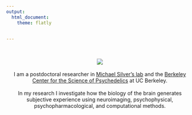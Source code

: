 ```yaml
---
output: 
  html_document:
    theme: flatly

   
---
```

<br>
<center>![](./Images/seanmain.jpg)
<br>
<br>
I am a postdoctoral researcher in [Michael Silver's lab](https://argentum.ucbso.berkeley.edu) and the [Berkeley Center for the Science of Psychedelics](https://bcsp.berkeley.edu) at UC Berkeley. 
<br>
<br>
In my research I investigate how the biology of the brain generates subjective experience using neuroimaging, psychophysical, psychopharmacological, and computational methods. 